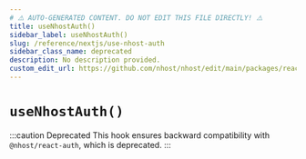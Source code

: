 ```yaml
---
# ⚠️ AUTO-GENERATED CONTENT. DO NOT EDIT THIS FILE DIRECTLY! ⚠️
title: useNhostAuth()
sidebar_label: useNhostAuth()
slug: /reference/nextjs/use-nhost-auth
sidebar_class_name: deprecated
description: No description provided.
custom_edit_url: https://github.com/nhost/nhost/edit/main/packages/react/src/hooks/deprecated.ts#L10
---
```


# `useNhostAuth()`

:::caution Deprecated
This hook ensures backward compatibility with `@nhost/react-auth`, which is deprecated.
:::

